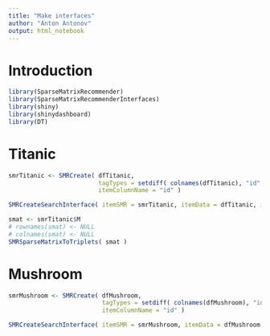 ```yaml
---
title: "Make interfaces"
author: "Anton Antonov"
output: html_notebook
---
```



# Introduction

```r
library(SparseMatrixRecommender)
library(SparseMatrixRecommenderInterfaces)
library(shiny)
library(shinydashboard)
library(DT)
```

# Titanic


```r
smrTitanic <- SMRCreate( dfTitanic, 
                         tagTypes = setdiff( colnames(dfTitanic), "id" ), 
                         itemColumnName = "id" )
```


```r
SMRCreateSearchInterface( itemSMR = smrTitanic, itemData = dfTitanic, itemDataIDColName = "id", searchColName = "id", itemListIDsSplitPattern = " " )
```

```r
smat <- smrTitanic$M
# rownames(smat) <- NULL
# colnames(smat) <- NULL
SMRSparseMatrixToTriplets( smat )
```


# Mushroom

```r
smrMushroom <- SMRCreate( dfMushroom, 
                          tagTypes = setdiff( colnames(dfMushroom), "id" ), 
                          itemColumnName = "id" )
```

```r
SMRCreateSearchInterface( itemSMR = smrMushroom, itemData = dfMushroom, itemDataIDColName = "id", searchColName = "id", itemListIDsSplitPattern = "\\W" )
```
